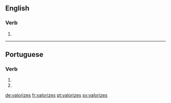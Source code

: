 ==English==

===Verb===
{{head|en|verb form}}

# {{en-third-person singular of|valorize}}

----

==Portuguese==

===Verb===
{{pt-verb-form}}

# {{pt-verb form of|valorizar|ar|subjunctive|present|singular|second}}
# {{pt-verb form of|valorizar|ar|imperative|negative|singular|second}}

[[de:valorizes]]
[[fr:valorizes]]
[[pt:valorizes]]
[[sv:valorizes]]
